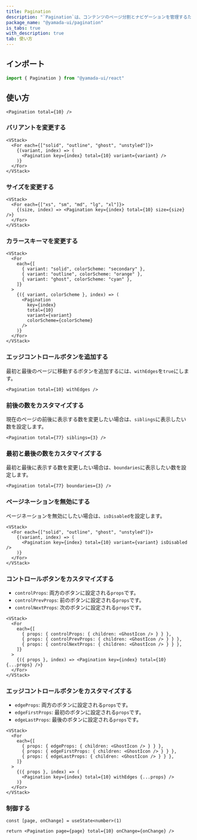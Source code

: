 ```yaml
---
title: Pagination
description: "`Pagination`は、コンテンツのページ分割とナビゲーションを管理するためのコンポーネントです。"
package_name: "@yamada-ui/pagination"
is_tabs: true
with_description: true
tab: 使い方
---
```


## インポート

```ts
import { Pagination } from "@yamada-ui/react"
```

## 使い方

```tsx
<Pagination total={10} />
```

### バリアントを変更する

```tsx
<VStack>
  <For each={["solid", "outline", "ghost", "unstyled"]}>
    {(variant, index) => (
      <Pagination key={index} total={10} variant={variant} />
    )}
  </For>
</VStack>
```

### サイズを変更する

```tsx
<VStack>
  <For each={["xs", "sm", "md", "lg", "xl"]}>
    {(size, index) => <Pagination key={index} total={10} size={size} />}
  </For>
</VStack>
```

### カラースキーマを変更する

```tsx
<VStack>
  <For
    each={[
      { variant: "solid", colorScheme: "secondary" },
      { variant: "outline", colorScheme: "orange" },
      { variant: "ghost", colorScheme: "cyan" },
    ]}
  >
    {({ variant, colorScheme }, index) => (
      <Pagination
        key={index}
        total={10}
        variant={variant}
        colorScheme={colorScheme}
      />
    )}
  </For>
</VStack>
```

### エッジコントロールボタンを追加する

最初と最後のページに移動するボタンを追加するには、`withEdges`を`true`にします。

```tsx
<Pagination total={10} withEdges />
```

### 前後の数をカスタマイズする

現在のページの前後に表示する数を変更したい場合は、`siblings`に表示したい数を設定します。

```tsx
<Pagination total={77} siblings={3} />
```

### 最初と最後の数をカスタマイズする

最初と最後に表示する数を変更したい場合は、`boundaries`に表示したい数を設定します。

```tsx
<Pagination total={77} boundaries={3} />
```

### ページネーションを無効にする

ページネーションを無効にしたい場合は、`isDisabled`を設定します。

```tsx
<VStack>
  <For each={["solid", "outline", "ghost", "unstyled"]}>
    {(variant, index) => (
      <Pagination key={index} total={10} variant={variant} isDisabled />
    )}
  </For>
</VStack>
```

### コントロールボタンをカスタマイズする

- `controlProps`: 両方のボタンに設定される`props`です。
- `controlPrevProps`: 前のボタンに設定される`props`です。
- `controlNextProps`: 次のボタンに設定される`props`です。

```tsx
<VStack>
  <For
    each={[
      { props: { controlProps: { children: <GhostIcon /> } } },
      { props: { controlPrevProps: { children: <GhostIcon /> } } },
      { props: { controlNextProps: { children: <GhostIcon /> } } },
    ]}
  >
    {({ props }, index) => <Pagination key={index} total={10} {...props} />}
  </For>
</VStack>
```

### エッジコントロールボタンをカスタマイズする

- `edgeProps`: 両方のボタンに設定される`props`です。
- `edgeFirstProps`: 最初のボタンに設定される`props`です。
- `edgeLastProps`: 最後のボタンに設定される`props`です。

```tsx
<VStack>
  <For
    each={[
      { props: { edgeProps: { children: <GhostIcon /> } } },
      { props: { edgeFirstProps: { children: <GhostIcon /> } } },
      { props: { edgeLastProps: { children: <GhostIcon /> } } },
    ]}
  >
    {({ props }, index) => (
      <Pagination key={index} total={10} withEdges {...props} />
    )}
  </For>
</VStack>
```

### 制御する

```tsx functional=true
const [page, onChange] = useState<number>(1)

return <Pagination page={page} total={10} onChange={onChange} />
```
